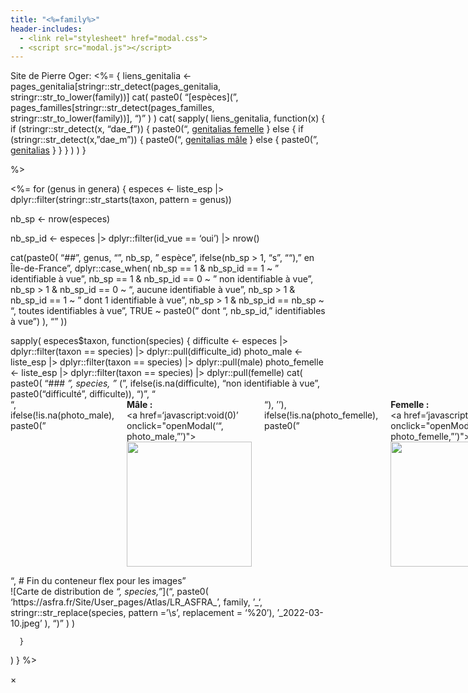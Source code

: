 ```yaml
---
title: "<%=family%>"
header-includes:
  - <link rel="stylesheet" href="modal.css">
  - <script src="modal.js"></script>
---
```


Site de Pierre Oger: <%=
{
  liens_genitalia <- pages_genitalia[stringr::str_detect(pages_genitalia, stringr::str_to_lower(family))]
  cat(
    paste0(
      "[espèces](",
      pages_familles[stringr::str_detect(pages_familles, stringr::str_to_lower(family))],
      ")"
      )
    )
  cat(
    sapply(
      liens_genitalia,
        function(x) {
          if (stringr::str_detect(x, "dae_f")) {
              paste0(", [genitalias femelle](", x, ")")
            } else {
              if (stringr::str_detect(x, "dae_m")) {
                paste0(", [genitalias mâle](", x, ")")
              } else {
                paste0(", [genitalias](", x, ")")
              }
            }
          }
        )
      )
}
  
%>

<%=
for (genus in genera) {
  especes <- liste_esp |> 
    dplyr::filter(stringr::str_starts(taxon, pattern = genus))

  nb_sp <- nrow(especes)
  
  nb_sp_id <- especes |> 
    dplyr::filter(id_vue == 'oui') |> 
    nrow()
    
  cat(paste0(
    "\n\n## ", genus, "\n\n",
    nb_sp, " espèce", ifelse(nb_sp > 1, "s", ""), " en Île-de-France", 
    dplyr::case_when(
      nb_sp == 1 & nb_sp_id == 1 ~ " identifiable à vue",
      nb_sp == 1 & nb_sp_id == 0 ~ " non identifiable à vue",
      nb_sp > 1 & nb_sp_id == 0 ~ ", aucune identifiable à vue",
      nb_sp > 1 & nb_sp_id == 1 ~ " dont 1 identifiable à vue",
      nb_sp > 1 & nb_sp_id == nb_sp ~ ", toutes identifiables à vue",
      TRUE ~ paste0(" dont ", nb_sp_id, " identifiables à vue")
    ),
    "\n\n"
  ))
  
  sapply(
      especes$taxon,
      function(species) {
      difficulte <- especes |> 
        dplyr::filter(taxon == species) |> 
        dplyr::pull(difficulte_id)
      photo_male <- liste_esp |> 
        dplyr::filter(taxon == species) |> 
        dplyr::pull(male)
      photo_femelle <- liste_esp |> 
        dplyr::filter(taxon == species) |> 
        dplyr::pull(femelle)
      cat(
        paste0(
          "\n\n### *", species, "* (", ifelse(is.na(difficulte), "non identifiable à vue", paste0("difficulté ", difficulte)), ")\n\n",
          "<div style='display: flex; justify-content: space-between; gap: 20px;'>",
        ifelse(!is.na(photo_male), paste0("<div><strong>Mâle :</strong><br><a href='javascript:void(0)' onclick=\"openModal('", photo_male, "')\"><img src='", photo_male, "' style='height: 200px; cursor: pointer;'></a></div>"), ''),
        ifelse(!is.na(photo_femelle), paste0("<div><strong>Femelle :</strong><br><a href='javascript:void(0)' onclick=\"openModal('", photo_femelle, "')\"><img src='", photo_femelle, "' style='height: 200px; cursor: pointer;'></a></div>"), ''),
        "</div>\n\n",  # Fin du conteneur flex pour les images
        "<br>![Carte de distribution de *", species, "*](", 
          paste0(
            'https://asfra.fr/Site/User_pages/Atlas/LR_ASFRA_', 
            family, '_', 
            stringr::str_replace(species, pattern = '\\s', replacement = '%20'),
            '_2022-03-10.jpeg'
            ),
            ")\n\n"
          )
      )   

      }
  )
}
%>

<div id="myModal" class="modal">
  <span class="close" onclick="closeModal()">&times;</span>
  <img class="modal-content" id="modalImg">
</div>
